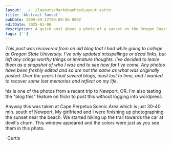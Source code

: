 ```yaml
---
layout: ../../layouts/MarkdownPostLayout.astro
title: 'Abstract Sunset'
pubDate: 2009-09-12T00:00:00.000Z
editDate: 2025-01-06
description: A quick post about a photo of a sunset on the Oregon Coast
tags: ['']
---
```



_This post was recovered from an old blog that I had while going to college at Oregon State University. I've only updated misspellings or dead links, but left any cringe worthy things or immature thoughts. I've decided to leave them as a snapshot of who I was and to see how far I've come. Any photos have been freshly edited and so are not the same as what was originally posted. Over the years I had several blogs, most lost to time, and I wanted to recover some lost memories and reflect on my life._

<DropCap letter='T' />
his is one of the photos from a recent trip to Newport, OR. I'm also testing the "blog this" feature
on flickr to post this without logging into wordpress.

Anyway this was taken at Cape Perpetua Scenic Area which is just 30-40 min. south of Newport. My girlfriend and I were finishing up photographing the sunset near the beach. We started hiking up the trail towards the car at devil's churn. This window appeared and the colors were just as you see them in this photo.

-Curtis

